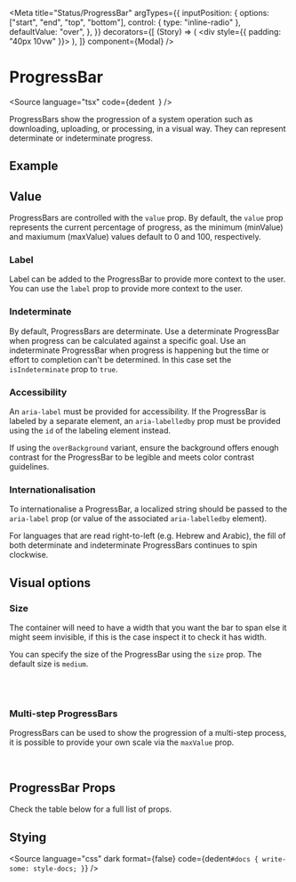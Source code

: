 

<Meta
  title="Status/ProgressBar"
  argTypes={{
    inputPosition: {
      options: ["start", "end", "top", "bottom"],
      control: { type: "inline-radio" },
      defaultValue: "over",
    },
  }}
  decorators={[
    (Story) => (
      <div style={{ padding: "40px 10vw" }}>
        <Story />
      </div>
    ),
  ]}
  component={Modal}
/>

# ProgressBar

<Source
  language="tsx"
  code={dedent`
  `}
/>

ProgressBars show the progression of a system operation such as downloading, uploading, or processing, in a visual way. They can represent determinate or indeterminate progress.

## Example

<Story name="a) ProgressBars">
  <ProgressBar aria-label="Loading…" value={90} />
</Story>

<Source language="tsx" id="status-progressbar--a-progress-bars" />

## Value

ProgressBars are controlled with the `value` prop. By default, the `value` prop represents the current percentage of progress, as the minimum (minValue) and maxiumum (maxValue) values default to 0 and 100, respectively.

<Story name="b) Value">
  <ProgressBar aria-label="Loading…" value={25} />
</Story>

<Source language="tsx" id="status-progressbar--b-value" />

### Label

Label can be added to the ProgressBar to provide more context to the user. You can use the `label` prop to provide more context to the user.

<Story name="c) Label">
  <ProgressBar aria-label="Loading…" label="Loading…" value={90} />
</Story>

<Source language="tsx" id="status-progressbar--c-label" />

### Indeterminate

By default, ProgressBars are determinate. Use a determinate ProgressBar when progress can be calculated against a specific goal. Use an indeterminate ProgressBar when progress is happening but the time or effort to completion can't be determined.
In this case set the `isIndeterminate` prop to `true`.

<Story name="d) Indeterminate">
  <ProgressBar aria-label="Loading…" isIndeterminate />
</Story>

<Source language="tsx" id="status-progressbar--d-indeterminate" />

### Accessibility

An `aria-label` must be provided for accessibility. If the ProgressBar is labeled by a separate element, an `aria-labelledby` prop must be provided using the `id` of the labeling element instead.

If using the `overBackground` variant, ensure the background offers enough contrast for the ProgressBar to be legible and meets color contrast guidelines.

### Internationalisation

To internationalise a ProgressBar, a localized string should be passed to the `aria-label` prop (or value of the associated `aria-labelledby` element).

For languages that are read right-to-left (e.g. Hebrew and Arabic), the fill of both determinate and indeterminate ProgressBars continues to spin clockwise.

## Visual options

### Size

The container will need to have a width that you want the bar to span else it might seem invisible, if this is the case inspect it to check it has width.

You can specify the size of the ProgressBar using the `size` prop. The default size is `medium`.

<Story name="e) Size">
  <ProgressBar label="Small" aria-label="Loading…" size="small" value={25} />
  <br />
  <ProgressBar label="Medium" aria-label="Loading…" value={50} />
  <br />
  <ProgressBar label="Large" aria-label="Loading…" size="large" value={75} />
</Story>

<Source language="tsx" id="status-progressbar--e-size" />

### Multi-step ProgressBars

ProgressBars can be used to show the progression of a multi-step process, it is possible to provide your own scale via the `maxValue` prop.

<Story name="f) Multi-step ProgressBars">
  <ProgressBar totalSteps={5} value={2.5} maxValue={5} label="Step 2 of 5" />
  <br />
  <ProgressBar
    totalSteps={6}
    size="large"
    value={300}
    maxValue={1800}
    vol={2}
    valueLabel="25 mins remaining"
  />
</Story>

<Source language="tsx" id="status-progressbar--f-multi-step-progress-bars" />

## ProgressBar Props

Check the table below for a full list of props.

<ArgsTable of={ProgressBar} />

## Stying

<Source
  language="css"
  dark
  format={false}
  code={dedent`
    #docs {
      write-some: style-docs;
    }
  `}
/>
